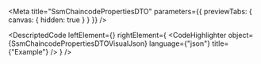 
<Meta title="SsmChaincodePropertiesDTO" parameters={{ previewTabs: { canvas: { hidden: true } } }} />

<DescriptedCode
  leftElement={<SsmChaincodePropertiesDTODesc />}
  rightElement={
    <CodeHighlighter
      object={SsmChaincodePropertiesDTOVisualJson}
      language={"json"}
      title={"Example"}
    />
  }
/>
